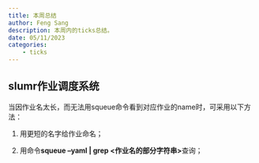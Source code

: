 ```yaml
---
title: 本周总结
author: Feng Sang
description: 本周内的ticks总结。
date: 05/11/2023
categories:
    - ticks
---
```


## slumr作业调度系统

当因作业名太长，而无法用squeue命令看到对应作业的name时，可采用以下方法：

1. 用更短的名字给作业命名；

2. 用命令**squeue --yaml | grep <作业名的部分字符串>**查询；

